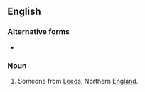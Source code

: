 ==English==

===Alternative forms===
* {{l|en|Leodensian}}

===Noun===
{{en-noun}}

# Someone from [[Leeds]], Northern [[England]].